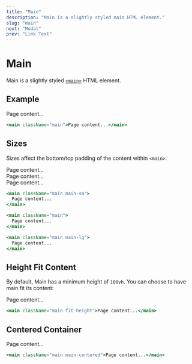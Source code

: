 ```yaml
---
title: "Main"
description: "Main is a slightly styled main HTML element."
slug: "main"
next: "Modal"
prev: "Link Text"
---
```


# Main

Main is a slightly styled [`<main>`](https://developer.mozilla.org/en-US/docs/Web/HTML/Element/main) HTML element.

## Example

<main className="main main-fit-height">Page content...</main>

```jsx
<main className="main">Page content...</main>
```

## Sizes

Sizes affect the bottom/top padding of the content within `<main>`.

<main className="main main-sm main-fit-height">Page content...</main>
<div className="divider" />
<main className="main main-fit-height">Page content...</main>
<div className="divider" />
<main className="main main-lg main-fit-height">Page content...</main>

```jsx
<main className="main main-sm">
  Page content...
</main>

<main className="main">
  Page content...
</main>

<main className="main main-lg">
  Page content...
</main>
```

## Height Fit Content

By default, Main has a minimum height of `100vh`. You can choose to have main fit its content:

<main className="main main-fit-height">Page content...</main>

```jsx
<main className="main-fit-height">Page content...</main>
```

## Centered Container

<main className="main main-centered main-fit-height">Page content...</main>

```jsx
<main className="main main-centered">Page content...</main>
```
